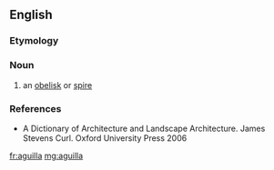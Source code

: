 ==English==

===Etymology===
{{etystub}}

===Noun===
{{en-noun}}
# {{context|architecture|lang=en}} an [[obelisk]] or [[spire]]

===References===
* A Dictionary of Architecture and Landscape Architecture. James Stevens Curl. Oxford University Press 2006

[[fr:aguilla]]
[[mg:aguilla]]